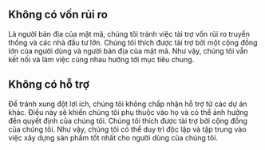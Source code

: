 ## Không có vốn rủi ro

<div className="h-2"/>

Là người bản địa của mật mã, chúng tôi tránh việc tài trợ vốn rủi ro truyền thống và các nhà đầu tư lớn. Chúng tôi thích được tài trợ bởi một cộng đồng lớn của người dùng và người bản địa của mật mã. Như vậy, chúng tôi vẫn kết nối và làm việc cùng nhau hướng tới mục tiêu chung.

<div className="h-4"/>

## Không có hỗ trợ

<div className="h-2"/>

Để tránh xung đột lợi ích, chúng tôi không chấp nhận hỗ trợ từ các dự án khác. Điều này sẽ khiến chúng tôi phụ thuộc vào họ và có thể ảnh hưởng đến quyết định của chúng tôi. Chúng tôi thích được tài trợ bởi cộng đồng của chúng tôi. Như vậy, chúng tôi có thể duy trì độc lập và tập trung vào việc xây dựng sản phẩm tốt nhất cho người dùng của chúng tôi.

